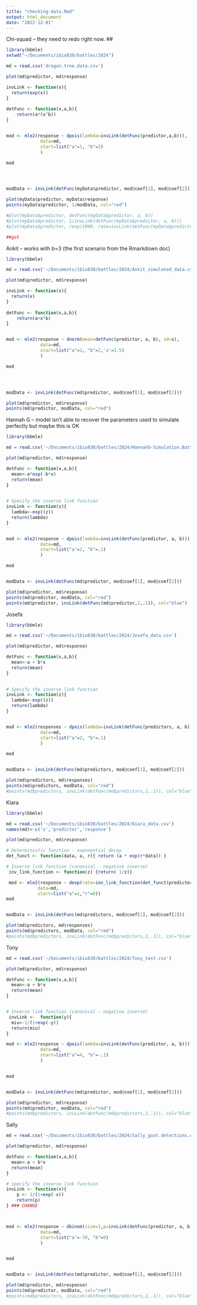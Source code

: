 ```yaml
---
title: "checking-data.Rmd"
output: html_document
date: "2022-12-01"
---
```

Chi-squad -- they need to redo right now.
##
```r
library(bbmle)
setwd("~/Documents/ibio830/battles/2024")

md = read.csv('dragon.tree.data.csv')

plot(md$predictor, md$response)

invLink <- function(x){
  return(exp(x))
}
  
detFunc <- function(x,a,b){
	return(a*(x^b))
}


mod <- mle2(response ~ dpois(lambda=invLink(detFunc(predictor,a,b))),
             data=md,
             start=list("a"=1, "b"=2)
             )

mod




modData <- invLink(detFunc(myData$predictor, mod@coef[1], mod@coef[2]))

plot(myData$predictor, myData$response)
points(myData$predictor, 1/modData, col="red")

#plot(myData$predictor, detFunc(myData$predictor, a, b))
#plot(myData$predictor, 1/invLink(detFunc(myData$predictor, a, b)))
#plot(myData$predictor, rexp(1000, rate=invLink(detFunc(myData$predictor, a, b))))

##got

```

Ankit -- works with b=3 (the first scenario from the Rmarkdown doc)

```r
library(bbmle)

md = read.csv('~/Documents/ibio830/battles/2024/Ankit_simulated_data.csv')

plot(md$predictor, md$response)

invLink <- function(x){
  return(x)
}
  
detFunc <- function(x,a,b){
	return(a+x*b)
}


mod <- mle2(response ~ dnorm(mean=detFunc(predictor, a, b), sd=s),
             data=md,
             start=list("a"=1, "b"=2,'s'=1.5)
             )

mod




modData <- invLink(detFunc(md$predictor, mod@coef[1], mod@coef[2]))

plot(md$predictor, md$response)
points(md$predictor, modData, col="red")
```

Hannah G -- model isn't able to recover the parameters used to simulate perfectly but maybe this is OK

```r
library(bbmle)

md = read.csv('~/Documents/ibio830/battles/2024/HannahG-Simulation.Battle.Data.csv')

plot(md$predictor, md$response)

detFunc <- function(x,a,b){
  mean<-a*exp(-b*x)
  return(mean)
}

  
# Specify the inverse link function
invLink <- function(z){
  lambda<-exp((z))
  return(lambda)
}


mod <- mle2(response ~ dpois(lambda=invLink(detFunc(predictor, a, b))),
             data=md,
             start=list("a"=2, "b"=.1)
             )

mod


modData <- invLink(detFunc(md$predictor, mod@coef[1], mod@coef[2]))

plot(md$predictor, md$response)
points(md$predictor, modData, col="red")
points(md$predictor, invLink(detFunc(md$predictor,2,.1)), col="blue")
```

Josefa

```r
library(bbmle)

md = read.csv('~/Documents/ibio830/battles/2024/Josefa_data.csv')

plot(md$predictor, md$response)

detFunc <- function(x,a,b){
  mean<-a + b*x
  return(mean)
}

  
# Specify the inverse link function
invLink <- function(z){
  lambda<-exp((z))
  return(lambda)
}


mod <- mle2(responses ~ dpois(lambda=invLink(detFunc(predictors, a, b))),
             data=md,
             start=list("a"=2, "b"=.1)
             )

mod


modData <- invLink(detFunc(md$predictors, mod@coef[1], mod@coef[2]))

plot(md$predictors, md$responses)
points(md$predictors, modData, col="red")
#points(md$predictors, invLink(detFunc(md$predictors,2,.1)), col="blue")

```

Kiara

```r
library(bbmle)

md = read.csv('~/Documents/ibio830/battles/2024/Kiara_data.csv')
names(md)<-c('x','predictor','response')

plot(md$predictor, md$response)

# Deterministic function - exponential decay
det_funct <- function(data, a, r){ return (a * exp(r*data)) }

# Inverse link function (canonical - negative inverse)
 inv_link_function <- function(z) {return( 1/z)}

 mod <- mle2(response ~ dexp(rate=inv_link_function(det_funct(predictor,a,r))),
            data=md,
            start=list("a"=1,"r"=0))
mod


modData <- invLink(detFunc(md$predictors, mod@coef[1], mod@coef[2]))

plot(md$predictors, md$responses)
points(md$predictors, modData, col="red")
#points(md$predictors, invLink(detFunc(md$predictors,2,.1)), col="blue")

```



Tony
```r

md = read.csv('~/Documents/ibio830/battles/2024/Tony_test.csv')

plot(md$predictor, md$response)

detFunc <- function(x,a,b){
  mean<-a + b*x
  return(mean)
}


# Inverse link function (canonical - negative inverse)
 invLink <-  function(y){
  miu<-1/(1+exp(-y))
  return(miu)
}

mod <- mle2(response ~ dpois(lambda=invLink(detFunc(predictor, a, b))),
             data=md,
             start=list("a"=4, "b"=-.1)
             )


mod


modData <- invLink(detFunc(md$predictor, mod@coef[1], mod@coef[2]))

plot(md$predictor, md$response)
points(md$predictor, modData, col="red")
#points(md$predictors, invLink(detFunc(md$predictors,2,.1)), col="blue")

```


Sally

```r
md = read.csv('~/Documents/ibio830/battles/2024/Sally_goat.detections.csv')

plot(md$predictor, md$response)

detFunc <- function(x,a,b){
  mean<-a + b*x
  return(mean)
}

# specify the inverse link function
invLink <- function(x){
	p <- 1/(1+exp(-x))
	return(p)
} ### CHANGE 



mod <- mle2(response ~ dbinom(size=1,p=invLink(detFunc(predictor, a, b))),
             data=md,
             start=list("a"=-70, "b"=0)
             )


mod


modData <- invLink(detFunc(md$predictor, mod@coef[1], mod@coef[2]))

plot(md$predictor, md$response)
points(md$predictor, modData, col="red")
#points(md$predictors, invLink(detFunc(md$predictors,2,.1)), col="blue")

```
